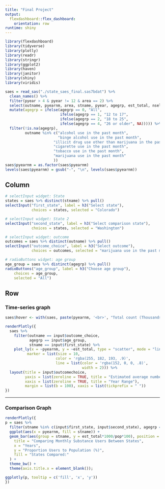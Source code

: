 ```yaml
---
title: "Final Project" 
output: 
  flexdashboard::flex_dashboard:
    orientation: row
runtime: shiny
---
```


```r
library(flexdashboard)
library(tidyverse)
library(plotly)
library(readr)
library(stringr)
library(ggplot2)
library(haven)
library(janitor)
library(shiny)
library(viridis)

saes = read_sas("./state_saes_final.sas7bdat") %>%
  clean_names() %>% 
  filter(pyear > 4 & pyear != 12 & area == 2) %>% 
  select(outname, pyearnm, area, stname, pyear, agegrp, est_total, nsel, ncomp, pop) %>% 
  mutate(agegrp = ifelse(agegrp == 0, "All",
                         ifelse(agegrp == 1, "12 to 17",
                         ifelse(agegrp == 2, "18 to 25",
                         ifelse(agegrp == 4, "26 or older", NA))))) %>% 
  filter(!is.na(agegrp),
         outname %in% c("alcohol use in the past month", 
                        "binge alcohol use in the past month",
                      "illicit drug use other than marijuana in the past month",
                      "cigarette use in the past month",
                      "tobacco use in the past month",
                      "marijuana use in the past month"
                      ))
saes$pyearnm = as.factor(saes$pyearnm)
levels(saes$pyearnm) = gsub("-", "\n", levels(saes$pyearnm))
```

Column {.sidebar}
-----------------------------------------------------------------------

```r
# selectInput widget: State
states = saes %>% distinct(stname) %>% pull()
selectInput("first_state", label = h3("Select state"),
            choices = states, selected = "Colorado")

# selectInput widget: State 2
selectInput("second_state", label = h3("Select comparison state"),
            choices = states, selected = "Washington")

# selectInput widget: outcome
outcomes = saes %>% distinct(outname) %>% pull()
selectInput("outcome_choice", label = h3("Select outcome"),
            choices = outcomes, selected = "marijuana use in the past month")

# radioButtons widget: age group
age_group = saes %>% distinct(agegrp) %>% pull()
radioButtons("age_group", label = h3("Choose age group"),
    choices = age_group, 
    selected = "All")


```

Row {.tabset .tabset-fade}
-----------------------------------------------------------------------

### Time-series graph

```r
saes$hover <- with(saes, paste(pyearnm, '<br>', "Total count (Thousands):", est_total))

renderPlotly({
  saes %>% 
    filter(outname == input$outcome_choice,
           agegrp == input$age_group,
           stname == input$first_state) %>% 
    plot_ly(x = ~pyearnm, y = ~est_total, type = "scatter", mode = "lines+markers", hoverinfo = 'text', text = ~paste(pyearnm, '<br>', "Total count:", est_total),
          marker = list(size = 10,
                       color = 'rgba(255, 182, 193, .9)',
                       line = list(color = 'rgba(152, 0, 0, .8)',
                                   width = 2))) %>%
  layout(title = input$outcomechoice,
         yaxis = list(zeroline = TRUE, title = "Estimated average number of persons (in thousands)"),
         xaxis = list(zeroline = TRUE, title = "Year Range"),
         margin = list(b = 100), xaxis = list(tickprefix = " "))
})
```

-----------------------------------------------------------------------

### Comparison Graph

```r

renderPlotly({
p = saes %>%
  filter(stname %in% c(input$first_state, input$second_state), agegrp == input$age_group, outname == input$outcome_choice) %>%
  ggplot(aes(x = pyearnm, fill = stname)) +
  geom_bar(aes(group = stname, y = est_total*1000/pop*100), position = position_dodge(width = 0.6), stat = "identity") + labs(
    title = "Comparing Monthly Substance Users Between States",
    x = "Years",
    y = "Proportion Users to Population (%)",
    fill = "States Compared:"
  ) + 
  theme_bw() +
  theme(axis.title.x = element_blank());

ggplotly(p, tooltip = c('fill', 'x', 'y'))
})
```


